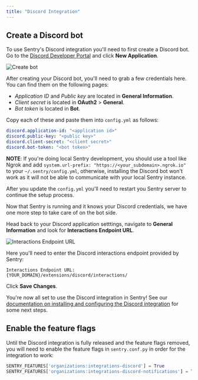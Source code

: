 ```yaml
---
title: "Discord Integration"
---
```


## Create a Discord bot

To use Sentry's Discord integration you'll need to first create a Discord bot. Go to the [Discord Developer Portal](https://discord.com/developers/applications) and click __New Application__.

![Create bot](./create_bot.png)

After creating your Discord bot, you'll need to grab a few credentials here. You can find them on the following pages: 

- *Application ID* and *Public key* are located in __General Information__.
- *Client secret* is located in __OAuth2__ > __General__.
- *Bot token* is located in __Bot__.

Copy each of these and paste them into <code>config.yml</code> as follows:

```yaml
discord.application-id: "<application id>"
discord.public-key: "<public key>"
discord.client-secret: "<client secret>"
discord.bot-token: "<bot token>"
```

**NOTE**: If you're doing local Sentry development, you should use a tool like Ngrok and add `system.url-prefix: "https://<your_subdomain>.ngrok.io"` to your `~/.sentry/config.yml`, otherwise, installing the Discord bot won't work as it will not be able to communicate with your local Sentry instance.

After you update the <code>config.yml</code> you'll need to restart you Sentry server to continue the setup process.

Now that Sentry is running and it knows your Discord credentials, we have one more step to take care of on the bot side.

Head back to your Discord application setttings, navigate to __General Information__ and look for __Interactions Endpoint URL__.

![Interactions Endpoint URL](./interactions_endpoint_url.png)

Here you'll need to enter the Discord interactions endpoint provided by Sentry:
```
Interactions Endpoint URL: {YOUR_DOMAIN}/extensions/discord/interactions/
```

Click __Save Changes__. 

You're now all set to use the Discord integration in Sentry! See our [documentation on installing and configuring the Discord integration](https://docs.sentry.io/product/integrations/notification-incidents/discord/) for some next steps.

## Enable the feature flags

Until the Discord integration is fully released and the feature flags removed, you will need to enable the feature flags in `sentry.conf.py` in order for the integration to work:

```python
SENTRY_FEATURES['organizations:integrations-discord'] = True
SENTRY_FEATURES['organizations:integrations-discord-notifications'] = True
```
